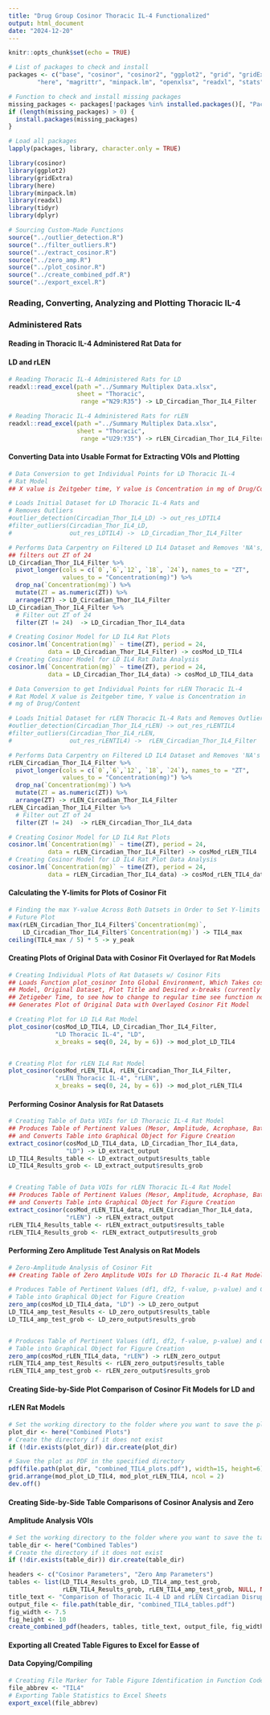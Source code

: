 ```yaml
---
title: "Drug Group Cosinor Thoracic IL-4 Functionalized"
output: html_document
date: "2024-12-20"
---
```


```r
knitr::opts_chunk$set(echo = TRUE)

# List of packages to check and install
packages <- c("base", "cosinor", "cosinor2", "ggplot2", "grid", "gridExtra",
        "here", "magrittr", "minpack.lm", "openxlsx", "readxl", "stats", "tidyr", "dplyr")

# Function to check and install missing packages
missing_packages <- packages[!packages %in% installed.packages()[, "Package"]]
if (length(missing_packages) > 0) {
  install.packages(missing_packages)
}

# Load all packages
lapply(packages, library, character.only = TRUE)

library(cosinor)
library(ggplot2)
library(gridExtra)
library(here)
library(minpack.lm)
library(readxl)
library(tidyr)
library(dplyr)
```


```r
# Sourcing Custom-Made Functions
source("../outlier_detection.R")
source("../filter_outliers.R")
source("../extract_cosinor.R")
source("../zero_amp.R")
source("../plot_cosinor.R")
source("../create_combined_pdf.R")
source("../export_excel.R")
```


### Reading, Converting, Analyzing and Plotting Thoracic IL-4 
### Administered Rats 
#### Reading in Thoracic IL-4 Administered Rat Data for 
#### LD and rLEN
```r
# Reading Thoracic IL-4 Administered Rats for LD
readxl::read_excel(path ="../Summary Multiplex Data.xlsx",
                   sheet = "Thoracic",
                    range ="N29:R35") -> LD_Circadian_Thor_IL4_Filter

# Reading Thoracic IL-4 Administered Rats for rLEN
readxl::read_excel(path ="../Summary Multiplex Data.xlsx",
                   sheet = "Thoracic",
                    range ="U29:Y35") -> rLEN_Circadian_Thor_IL4_Filter
```


#### Converting Data into Usable Format for Extracting VOIs and Plotting
```r
# Data Conversion to get Individual Points for LD Thoracic IL-4 
# Rat Model
## X value is Zeitgeber time, Y value is Concentration in mg of Drug/Content

# Loads Initial Dataset for LD Thoracic IL-4 Rats and 
# Removes Outliers
#outlier_detection(Circadian_Thor_IL4_LD) -> out_res_LDTIL4
#filter_outliers(Circadian_Thor_IL4_LD, 
#                out_res_LDTIL4) ->  LD_Circadian_Thor_IL4_Filter

# Performs Data Carpentry on Filtered LD IL4 Dataset and Removes 'NA's,
## filters out ZT of 24
LD_Circadian_Thor_IL4_Filter %>%
  pivot_longer(cols = c(`0`,`6`,`12`, `18`, `24`), names_to = "ZT", 
               values_to = "Concentration(mg)") %>%
  drop_na(`Concentration(mg)`) %>%
  mutate(ZT = as.numeric(ZT)) %>%
  arrange(ZT) -> LD_Circadian_Thor_IL4_Filter
LD_Circadian_Thor_IL4_Filter %>%
  # Filter out ZT of 24
  filter(ZT != 24)  -> LD_Circadian_Thor_IL4_data

# Creating Cosinor Model for LD IL4 Rat Plots
cosinor.lm(`Concentration(mg)` ~ time(ZT), period = 24,
           data = LD_Circadian_Thor_IL4_Filter) -> cosMod_LD_TIL4
# Creating Cosinor Model for LD IL4 Rat Data Analysis
cosinor.lm(`Concentration(mg)` ~ time(ZT), period = 24,
           data = LD_Circadian_Thor_IL4_data) -> cosMod_LD_TIL4_data
```

```r
# Data Conversion to get Individual Points for rLEN Thoracic IL-4 
# Rat Model X value is Zeitgeber time, Y value is Concentration in 
# mg of Drug/Content

# Loads Initial Dataset for rLEN Thoracic IL-4 Rats and Removes Outliers
#outlier_detection(Circadian_Thor_IL4_rLEN) -> out_res_rLENTIL4
#filter_outliers(Circadian_Thor_IL4_rLEN, 
#                out_res_rLENTIL4) ->  rLEN_Circadian_Thor_IL4_Filter

# Performs Data Carpentry on Filtered LD IL4 Dataset and Removes 'NA's
rLEN_Circadian_Thor_IL4_Filter %>%
  pivot_longer(cols = c(`0`,`6`,`12`, `18`, `24`), names_to = "ZT", 
               values_to = "Concentration(mg)") %>%
  drop_na(`Concentration(mg)`) %>%
  mutate(ZT = as.numeric(ZT)) %>%
  arrange(ZT) -> rLEN_Circadian_Thor_IL4_Filter
rLEN_Circadian_Thor_IL4_Filter %>%
  # Filter out ZT of 24
  filter(ZT != 24)  -> rLEN_Circadian_Thor_IL4_data

# Creating Cosinor Model for LD IL4 Rat Plots
cosinor.lm(`Concentration(mg)` ~ time(ZT), period = 24,
           data = rLEN_Circadian_Thor_IL4_Filter) -> cosMod_rLEN_TIL4
# Creating Cosinor Model for LD IL4 Rat Plot Data Analysis
cosinor.lm(`Concentration(mg)` ~ time(ZT), period = 24,
           data = rLEN_Circadian_Thor_IL4_data) -> cosMod_rLEN_TIL4_data
```


#### Calculating the Y-limits for Plots of Cosinor Fit
```r
# Finding the max Y-value Across Both Datsets in Order to Set Y-limits of 
# Future Plot
max(rLEN_Circadian_Thor_IL4_Filter$`Concentration(mg)`, 
    LD_Circadian_Thor_IL4_Filter$`Concentration(mg)`) -> TIL4_max
ceiling(TIL4_max / 5) * 5 -> y_peak
```


#### Creating Plots of Original Data with Cosinor Fit Overlayed for Rat Models
```r
# Creating Individual Plots of Rat Datasets w/ Cosinor Fits
## Loads Function plot_cosinor Into Global Environment, Which Takes cosMod 
## Model, Original Dataset, Plot Title and Desired x-breaks (currently set for
## Zetigeber Time, to see how to change to regular time see function notes) and
## Generates Plot of Original Data with Overlayed Cosinor Fit Model

# Creating Plot for LD IL4 Rat Model
plot_cosinor(cosMod_LD_TIL4, LD_Circadian_Thor_IL4_Filter, 
             "LD Thoracic IL-4", "LD",
             x_breaks = seq(0, 24, by = 6)) -> mod_plot_LD_TIL4


# Creating Plot for rLEN IL4 Rat Model
plot_cosinor(cosMod_rLEN_TIL4, rLEN_Circadian_Thor_IL4_Filter, 
             "rLEN Thoracic IL-4", "rLEN",
             x_breaks = seq(0, 24, by = 6)) -> mod_plot_rLEN_TIL4
```


#### Performing Cosinor Analysis for Rat Datasets
```r
# Creating Table of Data VOIs for LD Thoracic IL-4 Rat Model
## Produces Table of Pertinent Values (Mesor, Amplitude, Acrophase, Bathyphase)
## and Converts Table into Graphical Object for Figure Creation
extract_cosinor(cosMod_LD_TIL4_data, LD_Circadian_Thor_IL4_data,
                "LD") -> LD_extract_output
LD_TIL4_Results_table <- LD_extract_output$results_table
LD_TIL4_Results_grob <- LD_extract_output$results_grob


# Creating Table of Data VOIs for rLEN Thoracic IL-4 Rat Model
## Produces Table of Pertinent Values (Mesor, Amplitude, Acrophase, Bathyphase)
## and Converts Table into Graphical Object for Figure Creation
extract_cosinor(cosMod_rLEN_TIL4_data, rLEN_Circadian_Thor_IL4_data,
                "rLEN") -> rLEN_extract_output
rLEN_TIL4_Results_table <- rLEN_extract_output$results_table
rLEN_TIL4_Results_grob <- rLEN_extract_output$results_grob
```


#### Performing Zero Amplitude Test Analysis on Rat Models
```r
# Zero-Amplitude Analysis of Cosinor Fit
## Creating Table of Zero Amplitude VOIs for LD Thoracic IL-4 Rat Model

# Produces Table of Pertinent Values (df1, df2, f-value, p-value) and Converts 
# Table into Graphical Object for Figure Creation
zero_amp(cosMod_LD_TIL4_data, "LD") -> LD_zero_output
LD_TIL4_amp_test_Results <- LD_zero_output$results_table
LD_TIL4_amp_test_grob <- LD_zero_output$results_grob


# Produces Table of Pertinent Values (df1, df2, f-value, p-value) and Converts 
# Table into Graphical Object for Figure Creation
zero_amp(cosMod_rLEN_TIL4_data, "rLEN") -> rLEN_zero_output
rLEN_TIL4_amp_test_Results <- rLEN_zero_output$results_table
rLEN_TIL4_amp_test_grob <- rLEN_zero_output$results_grob
```


#### Creating Side-by-Side Plot Comparison of Cosinor Fit Models for LD and 
#### rLEN Rat Models
```r
# Set the working directory to the folder where you want to save the plot
plot_dir <- here("Combined Plots")
# Create the directory if it does not exist
if (!dir.exists(plot_dir)) dir.create(plot_dir)  

# Save the plot as PDF in the specified directory
pdf(file.path(plot_dir, "combined_TIL4_plots.pdf"), width=15, height=6)
grid.arrange(mod_plot_LD_TIL4, mod_plot_rLEN_TIL4, ncol = 2)
dev.off()
```


#### Creating Side-by-Side Table Comparisons of Cosinor Analysis and Zero
#### Amplitude Analysis VOIs
```r
# Set the working directory to the folder where you want to save the tables
table_dir <- here("Combined Tables")
# Create the directory if it does not exist
if (!dir.exists(table_dir)) dir.create(table_dir)  

headers <- c("Cosinor Parameters", "Zero Amp Parameters")
tables <- list(LD_TIL4_Results_grob, LD_TIL4_amp_test_grob, 
               rLEN_TIL4_Results_grob, rLEN_TIL4_amp_test_grob, NULL, NULL)
title_text <- "Comparison of Thoracic IL-4 LD and rLEN Circadian Disruption Values"
output_file <- file.path(table_dir, "combined_TIL4_tables.pdf")
fig_width <- 7.5
fig_height <- 10
create_combined_pdf(headers, tables, title_text, output_file, fig_width, fig_height)
```


#### Exporting all Created Table Figures to Excel for Easse of
#### Data Copying/Compiling
```r
# Creating File Marker for Table Figure Identification in Function Code
file_abbrev <- "TIL4"
# Exporting Table Statistics to Excel Sheets
export_excel(file_abbrev)
```